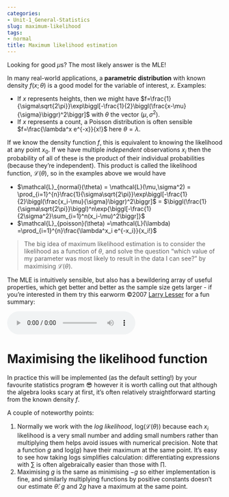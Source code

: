 ```yaml
---
categories:
- Unit-1_General-Statistics
slug: maximum-likelihood
tags:
- normal
title: Maximum likelihood estimation
---
```


Looking for good $\mu$s? The most likely answer is the MLE!

In many real-world applications, a **parametric distribution** with known density $f(x;\theta)$ is a good model for the variable of interest, $x$. Examples:

- If $x$ represents heights, then we might have $f=\frac{1}{\sigma\sqrt{2\pi}}\exp\biggl[-\frac{1}{2}\biggl(\frac{x-\mu}{\sigma}\biggr)^2\biggr]$ with $\theta$ the vector $(\mu, \sigma^2)$.
- If $x$ represents a count, a Poisson distribution is often sensible 
$f=\frac{\lambda^x e^{-x}}{x!}$ here $\theta = \lambda$.

If we know the density function $f$, this is equivalent to knowing the likelihood at any point $x_0$.  If we have multiple *independent* observations ${x_i}$ then the probability of all of these is the product of their individual probabilities (because they're independent).  This product is called the likelihood function, $\mathcal{L}(\theta)$, so in the examples above we would have 

- $\mathcal{L}_{normal}(\theta) = \mathcal{L}(\mu,\sigma^2) = \prod_{i=1}^{n}\frac{1}{\sigma\sqrt{2\pi}}\exp\biggl[-\frac{1}{2}\biggl(\frac{x_i-\mu}{\sigma}\biggr)^2\biggr]$ = $\biggl(\frac{1}{\sigma\sqrt{2\pi}}\biggl)^n\exp{\biggl[-\frac{1}{2\sigma^2}\sum_{i=1}^n(x_i-\mu)^2\biggr]}$
- $\mathcal{L}_{poisson}(\theta) =\mathcal{L}(\lambda) =\prod_{i=1}^{n}\frac{\lambda^x_i e^{-x_i}}{x_i!}$


> The big idea of maximum likelihood estimation is to consider the likelihood as a function of $\theta$, and solve the question "which value of my parameter was most likely to result in the data I can see?" by maximising $\mathcal{L}(\theta)$.


The MLE is intuitively sensible, but also has a bewildering array of useful properties, which get better and better as the sample size gets larger - if you're interested in them try this earworm &copy;2007 [Larry Lesser](http://www.math.utep.edu/Faculty/lesser/Mathemusician.html) for a fun summary:

<div id="corny mp3 moment">
<audio controls>
  <source src="/media/mle.mp3" type="audio/mpeg">
Your browser does not support the audio element.
</audio> </div>

# Maximising the likelihood function

In practice this will be implemented (as the default setting!) by your favourite statistics program 😎 however it is worth calling out that although the algebra looks scary at first, it's often relatively straightforward starting from the known density $f$.

A couple of noteworthy points:

1) Normally we work with the *log likelihood*, $\textrm{log}(\mathcal{L}(\theta))$ because each $x_i$ likelihood is a very small number and adding small numbers rather than multiplying them helps avoid issues with numerical precision.  Note that a function $g$ and $\textrm{log}(g)$ have their maximum at the same point. It's easy to see how taking logs simplifies calculation: differentiating expressions with $\sum{}$ is often algebraically easier than those with $\prod{}$.
2) Maximising $g$ is the same as minimising $-g$ so either implementation is fine, and similarly multiplying functions by positive constants doesn't our estimate $\hat{\theta}$: $g$ and $2g$ have a maximum at the same point.

